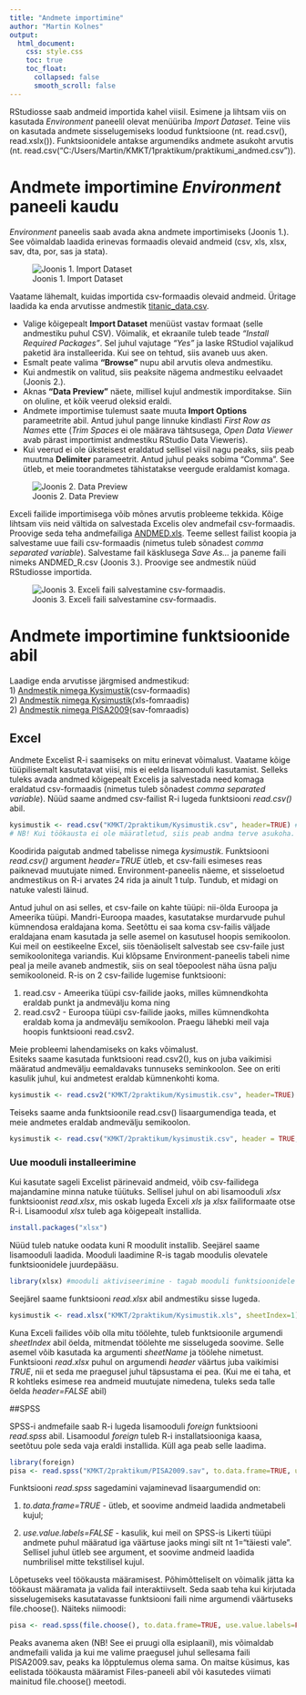 ```yaml
---
title: "Andmete importimine"
author: "Martin Kolnes"
output:
  html_document:
    css: style.css
    toc: true
    toc_float:
      collapsed: false
      smooth_scroll: false
---
```


RStudiosse saab andmeid importida kahel viisil. Esimene ja lihtsam viis on kasutada *Environment* paneelil olevat menüüriba *Import Dataset*. Teine viis on kasutada andmete sisselugemiseks loodud funktsioone (nt. read.csv(), read.xslx()). Funktsioonidele antakse argumendiks andmete asukoht arvutis (nt.  read.csv("C:/Users/Martin/KMKT/1praktikum/praktikumi_andmed.csv")). 

# Andmete importimine *Environment* paneeli kaudu
*Environment* paneelis saab avada akna andmete importimiseks (Joonis 1.). See võimaldab laadida erinevas formaadis olevaid andmeid (csv, xls, xlsx, sav, dta, por, sas ja stata). 
   
![Joonis 1. Import Dataset](lisadataImportEnvironment.png)
  
Vaatame lähemalt, kuidas importida csv-formaadis olevaid andmeid. Üritage laadida ka enda arvutisse andmestik [titanic_data.csv](https://drive.google.com/open?id=1yxE15tlAtIMoVa1QHOVJbfxBZXrEDDJ5).

- Valige kõigepealt **Import Dataset** menüüst vastav formaat (selle andmestiku puhul CSV). Võimalik, et ekraanile tuleb teade *"Install Required Packages"*. Sel juhul vajutage *"Yes"* ja laske RStudiol vajalikud paketid ära installeerida. Kui see on tehtud, siis avaneb uus aken.     
- Esmalt peate valima **"Browse"** nupu abil arvutis oleva andmestiku.  
- Kui andmestik on valitud, siis peaksite nägema andmestiku eelvaadet (Joonis 2.).    
- Aknas **"Data Preview"** näete, millisel kujul andmestik imporditakse. Siin on oluline, et kõik veerud oleksid eraldi.  
- Andmete importimise tulemust saate muuta **Import Options** parameetrite abil. Antud juhul pange linnuke kindlasti *First Row as Names* ette (*Trim Spaces* ei ole määrava tähtsusega, *Open Data Viewer* avab pärast importimist andmestiku RStudio Data Vieweris).   
- Kui veerud ei ole üksteisest eraldatud sellisel viisil nagu peaks, siis peab muutma **Delimiter** parameetrit. Antud juhul peaks sobima "Comma". See ütleb, et meie toorandmetes tähistatakse veergude eraldamist komaga. 

  
![Joonis 2. Data Preview](lisaviewCsv.png)

  
Exceli failide importimisega võib mõnes arvutis probleeme tekkida. Kõige lihtsam viis neid vältida on salvestada Excelis olev andmefail csv-formaadis.   
Proovige seda teha andmefailiga [ANDMED.xls](https://drive.google.com/open?id=1mjE0rCsudjEmKnkCGjKXdfxKqUmyHUsY). Teeme sellest failist koopia ja salvestame uue faili csv-formaadis (nimetus tuleb sõnadest *comma separated variable*). Salvestame fail käsklusega *Save As...* ja paneme faili nimeks ANDMED_R.csv (Joonis 3.). Proovige see andmestik nüüd RStudiosse importida.   

  
![Joonis 3. Exceli faili salvestamine csv-formaadis.](lisaexcelSal.png)




# Andmete importimine funktsioonide abil
Laadige enda arvutisse järgmised andmestikud:    
1) [Andmestik nimega Kysimustik](https://drive.google.com/open?id=1SMASCTWq6upqWQTb9Tjb61O1jQWgiF4O)(csv-formaadis)    
2) [Andmestik nimega Kysimustik](https://drive.google.com/open?id=1vzgv5gnOM_E-Nrs-zqQbsNbctHjS90mH)(xls-fomraadis)    
2) [Andmestik nimega PISA2009](https://drive.google.com/open?id=1N0OBaky-pajTGIdGIfoFU-QkXa9bLevh)(sav-fomraadis)    


## Excel
Andmete Excelist R-i saamiseks on mitu erinevat võimalust. Vaatame kõige tüüpilisemalt kasutatavat viisi, mis ei eelda lisamooduli kasutamist. Selleks tuleks avada andmed kõigepealt Excelis ja salvestada need komaga eraldatud csv-formaadis (nimetus tuleb sõnadest *comma separated variable*). Nüüd saame andmed csv-failist R-i lugeda funktsiooni *read.csv()* abil.  
```r
kysimustik <- read.csv("KMKT/2praktikum/Kysimustik.csv", header=TRUE) #lisaargumendiga "header" anname teada, et esimesel real on muutujate nimed
# NB! Kui töökausta ei ole määratletud, siis peab andma terve asukoha. Antud juhul on töökasuta määratletud ja andmed on alamkaustas KMKT ja 2praktikum
```

Koodirida paigutab andmed tabelisse nimega *kysimustik*. Funktsiooni *read.csv()* argument *header=TRUE* ütleb, et csv-faili esimeses reas paiknevad muutujate nimed. Environment-paneelis näeme, et sisseloetud andmestikus on R-i arvates 24 rida ja ainult 1 tulp. Tundub, et midagi on natuke valesti läinud.

Antud juhul on asi selles, et csv-faile on kahte tüüpi: nii-ölda Euroopa ja Ameerika tüüpi. Mandri-Euroopa maades, kasutatakse murdarvude puhul kümnendosa eraldajana koma. Seetõttu ei saa koma csv-failis väljade eraldajana enam kasutada ja selle asemel on kasutusel hoopis semikoolon. Kui meil on eestikeelne Excel, siis tõenäoliselt salvestab see csv-faile just semikoolonitega variandis. Kui klõpsame Environment-paneelis tabeli nime peal ja meile avaneb andmestik, siis on seal tõepoolest näha üsna palju semikooloneid. R-is on 2 csv-failide lugemise funktsiooni:  

1) read.csv - Ameerika tüüpi csv-failide jaoks, milles kümnendkohta eraldab punkt ja andmevälju koma ning
2) read.csv2 - Euroopa tüüpi csv-failide jaoks, milles kümnendkohta eraldab koma ja andmevälju semikoolon. Praegu lähebki meil vaja hoopis funktsiooni read.csv2.

Meie probleemi lahendamiseks on kaks võimalust.  
Esiteks saame kasutada funktsiooni read.csv2(), kus on juba vaikimisi määratud andmevälju eemaldavaks tunnuseks seminkoolon. See on eriti kasulik juhul, kui andmetest eraldab kümnenkohti koma.     
```r
kysimustik <- read.csv2("KMKT/2praktikum/Kysimustik.csv", header=TRUE) #andmevälju eraldab semikoolon
```
Teiseks saame anda funktsioonile read.csv() lisaargumendiga teada, et meie andmetes eraldab andmevälju semikoolon.
```r
kysimustik <- read.csv("KMKT/2praktikum/kysimustik.csv", header = TRUE, sep =";") #Argument "sep" võimaldab täpsustada andmeväljade eraldamise viisi toorandmetes.
```


### Uue mooduli installeerimine  
Kui kasutate sageli Excelist pärinevaid andmeid, võib csv-failidega majandamine minna natuke tüütuks. Sellisel juhul on abi lisamooduli *xlsx* funktsioonist *read.xlsx*, mis oskab lugeda Exceli *xls* ja *xlsx* failiformaate otse R-i. Lisamoodul *xlsx* tuleb aga kõigepealt installida.

```r
install.packages("xlsx")
```

Nüüd tuleb natuke oodata kuni R moodulit installib. Seejärel saame lisamooduli laadida. Mooduli laadimine R-is tagab moodulis olevatele funktsioonidele juurdepääsu.  

```r
library(xlsx) #mooduli aktiviseerimine - tagab mooduli funktsioonidele juurdepääsu
```

Seejärel saame funktsiooni *read.xlsx* abil andmestiku sisse lugeda.
```r
kysimustik <- read.xlsx("KMKT/2praktikum/Kysimustik.xls", sheetIndex=1)
```


Kuna Exceli failides võib olla mitu töölehte, tuleb funktsioonile argumendi *sheetIndex* abil öelda, mitmendat töölehte me sisselugeda soovime. Selle asemel võib kasutada ka argumenti *sheetName* ja töölehe nimetust. Funktsiooni *read.xlsx* puhul on argumendi *header* väärtus juba vaikimisi *TRUE*, nii et seda me praegusel juhul täpsustama ei pea. (Kui me ei taha, et R kohtleks esimese rea andmeid muutujate nimedena, tuleks seda talle öelda *header=FALSE* abil)

##SPSS

SPSS-i andmefaile saab R-i lugeda lisamooduli *foreign* funktsiooni *read.spss* abil. Lisamoodul *foreign* tuleb R-i installatsiooniga kaasa, seetõtuu pole seda vaja eraldi installida. Küll aga peab selle laadima.

```r
library(foreign)
pisa <- read.spss("KMKT/2praktikum/PISA2009.sav", to.data.frame=TRUE, use.value.labels=FALSE)
```


Funktsiooni *read.spss* sagedamini vajaminevad lisaargumendid on: 

1) *to.data.frame=TRUE* -  ütleb, et soovime andmeid laadida andmetabeli kujul;  

2) *use.value.labels=FALSE* - kasulik, kui meil on SPSS-is Likerti tüüpi andmete puhul määratud iga väärtuse jaoks mingi silt nt 1="täiesti vale". Sellisel juhul ütleb see argument, et soovime andmeid laadida numbrilisel mitte tekstilisel kujul.
  
Lõpetuseks veel töökausta määramisest. Põhimõtteliselt on võimalik jätta ka töökaust määramata ja valida fail interaktiivselt. Seda saab teha kui kirjutada sisselugemiseks kasutatavasse funktsiooni faili nime argumendi väärtuseks file.choose(). Näiteks niimoodi:

```r
pisa <- read.spss(file.choose(), to.data.frame=TRUE, use.value.labels=FALSE)
```

Peaks avanema aken (NB! See ei pruugi olla esiplaanil), mis võimaldab andmefaili valida ja kui me valime praegusel juhul sellesama faili PISA2009.sav, peaks ka lõpptulemus olema sama. On maitse küsimus, kas eelistada töökausta määramist Files-paneeli abil või kasutedes viimati mainitud file.choose() meetodi.



